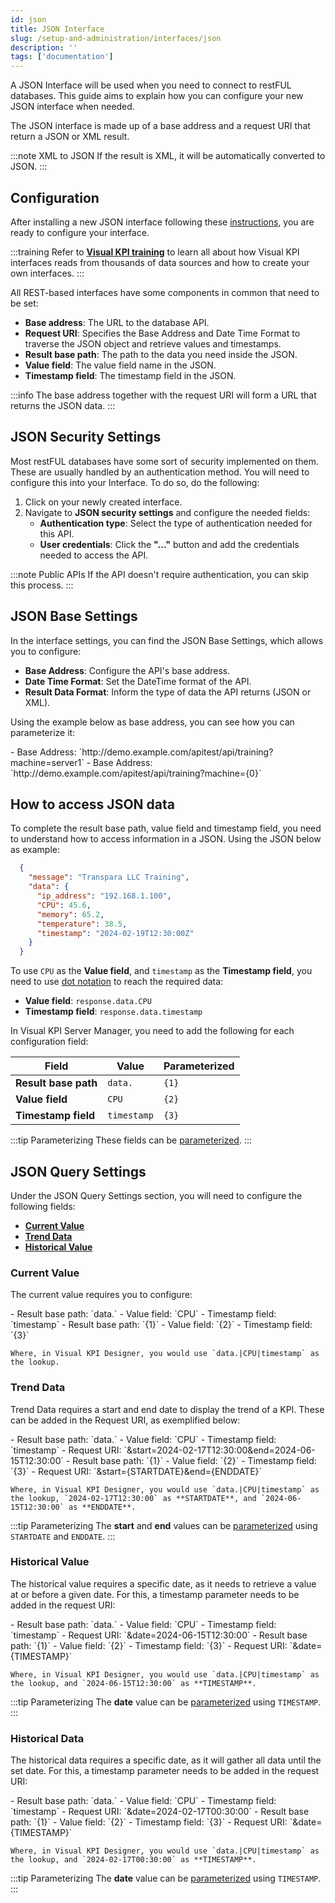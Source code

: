 ```yaml
---
id: json
title: JSON Interface
slug: /setup-and-administration/interfaces/json
description: ''
tags: ['documentation']
---
```



A JSON Interface will be used when you need to connect to restFUL databases. This guide aims to explain how you can configure your new JSON interface when needed.

The JSON interface is made up of a base address and a request URI that return a JSON or XML result.

:::note XML to JSON
If the result is XML, it will be automatically converted to JSON.
:::

## Configuration

After installing a new JSON interface following these [instructions](/docs/setup-and-administration/interfaces/configuration), you are ready to configure your interface.

:::training
Refer to **[Visual KPI training](https://www.transpara.com/lesson/creating-json-interfaces-rest-2/)** to learn all about how Visual KPI interfaces reads from thousands of data sources and how to create your own interfaces.
:::

All REST-based interfaces have some components in common that need to be set:

- **Base address**:  The URL to the database API.
- **Request URI**: Specifies the Base Address and Date Time Format to traverse the JSON object and retrieve values and timestamps.
- **Result base path**: The path to the data you need inside the JSON.
- **Value field**: The value field name in the JSON.
- **Timestamp field**: The timestamp field in the JSON.

:::info
The base address together with the request URI will form a URL that returns the JSON data.
:::

## JSON Security Settings

Most restFUL databases have some sort of security  implemented on them. These are usually handled by an authentication method. You will need to configure this into your Interface. To do so, do the following:

1. Click on your newly created interface.
2. Navigate to **JSON security settings** and configure the needed fields:
    - **Authentication type**: Select the type of authentication needed for this API.
    - **User credentials**: Click the **"..."** button and add the credentials needed to access the API.

:::note Public APIs
If the API doesn't require authentication, you can skip this process.
:::

## JSON Base Settings

In the interface settings, you can find the JSON Base Settings, which allows you to configure:

- **Base Address**: Configure the API's base address.
- **Date Time Format**: Set the DateTime format of the API.
- **Result Data Format**: Inform the type of data the API returns (JSON or XML).

Using the example below as base address, you can see how you can parameterize it:

<Tabs>
  <TabItem value="Hard Coded" label="Hard Coded" default>
    - Base Address: `http://demo.example.com/apitest/api/training?machine=server1`
  </TabItem>
  <TabItem value="Parameterized" label="Parameterized">
    - Base Address: `http://demo.example.com/apitest/api/training?machine={0}`
  </TabItem>
</Tabs>

## How to access JSON data

To complete the result base path, value field and timestamp field, you need to understand how to access information in a JSON. Using the JSON below as example:

```json
  {
    "message": "Transpara LLC Training",
    "data": {
      "ip_address": "192.168.1.100",
      "CPU": 45.6,
      "memory": 65.2,
      "temperature": 38.5,
      "timestamp": "2024-02-19T12:30:00Z"
    }
  }
```

To use `CPU` as the **Value field**, and `timestamp` as the **Timestamp field**, you need to use [dot notation](https://developer.mozilla.org/en-US/docs/Web/JavaScript/Reference/Operators/Property_accessors#dot_notation) to reach the required data:

- **Value field**: `response.data.CPU`
- **Timestamp field**: `response.data.timestamp`

In Visual KPI Server Manager, you need to add the following for each configuration field:

| Field               | Value              | Parameterized |
|---------------------|--------------------|---------------|
| **Result base path**| `data.`            | `{1}`         |
| **Value field**     | `CPU`              | `{2}`         |
| **Timestamp field** | `timestamp`        | `{3}`         |

:::tip Parameterizing
These fields can be [parameterized](/docs/setup-and-administration/interfaces/parameterizing).
:::

## JSON Query Settings

Under the JSON Query Settings section, you will need to configure the following fields:

- **[Current Value](#current-value)**
- **[Trend Data](#trend-data)**
- **[Historical Value](#historical-value)**

### Current Value

The current value requires you to configure:

<Tabs>
  <TabItem value="Hard Coded" label="Hard Coded">
    - Result base path: `data.`
    - Value field: `CPU`
    - Timestamp field: `timestamp`
  </TabItem>
  <TabItem value="Parameterized" label="Parameterized" default>
    - Result base path: `{1}`
    - Value field: `{2}`
    - Timestamp field: `{3}`

    Where, in Visual KPI Designer, you would use `data.|CPU|timestamp` as the lookup.
  </TabItem>
</Tabs>

### Trend Data

Trend Data requires a start and end date to display the trend of a KPI. These can be added in the Request URI, as exemplified below:

<Tabs>
  <TabItem value="Hard Coded" label="Hard Coded" default>
    - Result base path: `data.`
    - Value field: `CPU`
    - Timestamp field: `timestamp`
    - Request URI: `&start=2024-02-17T12:30:00&end=2024-06-15T12:30:00`
  </TabItem>
  <TabItem value="Parameterized" label="Parameterized">
    - Result base path: `{1}`
    - Value field: `{2}`
    - Timestamp field: `{3}`
    - Request URI: `&start={STARTDATE}&end={ENDDATE}`

    Where, in Visual KPI Designer, you would use `data.|CPU|timestamp` as the lookup, `2024-02-17T12:30:00` as **STARTDATE**, and `2024-06-15T12:30:00` as **ENDDATE**.
  </TabItem>
</Tabs>

:::tip Parameterizing
The **start** and **end** values can be [parameterized](/docs/setup-and-administration/interfaces/parameterizing) using `STARTDATE` and `ENDDATE`.
:::

### Historical Value

The historical value requires a specific date, as it needs to retrieve a value at or before a given date. For this, a timestamp parameter needs to be added in the request URI:

<Tabs>
  <TabItem value="Hard Coded" label="Hard Coded" default>
    - Result base path: `data.`
    - Value field: `CPU`
    - Timestamp field: `timestamp`
    - Request URI: `&date=2024-06-15T12:30:00`
  </TabItem>
  <TabItem value="Parameterized" label="Parameterized">
    - Result base path: `{1}`
    - Value field: `{2}`
    - Timestamp field: `{3}`
    - Request URI: `&date={TIMESTAMP}`

    Where, in Visual KPI Designer, you would use `data.|CPU|timestamp` as the lookup, and `2024-06-15T12:30:00` as **TIMESTAMP**.
  </TabItem>
</Tabs>

:::tip Parameterizing
The **date** value can be [parameterized](/docs/setup-and-administration/interfaces/parameterizing) using `TIMESTAMP`.
:::

### Historical Data

The historical data requires a specific date, as it will gather all data until the set date. For this, a timestamp parameter needs to be added in the request URI:

<Tabs>
  <TabItem value="Hard Coded" label="Hard Coded" default>
    - Result base path: `data.`
    - Value field: `CPU`
    - Timestamp field: `timestamp`
    - Request URI: `&date=2024-02-17T00:30:00`
  </TabItem>
  <TabItem value="Parameterized" label="Parameterized">
    - Result base path: `{1}`
    - Value field: `{2}`
    - Timestamp field: `{3}`
    - Request URI: `&date={TIMESTAMP}`

    Where, in Visual KPI Designer, you would use `data.|CPU|timestamp` as the lookup, and `2024-02-17T00:30:00` as **TIMESTAMP**.
  </TabItem>
</Tabs>

:::tip Parameterizing
The **date** value can be [parameterized](/docs/setup-and-administration/interfaces/parameterizing) using `TIMESTAMP`.
:::
